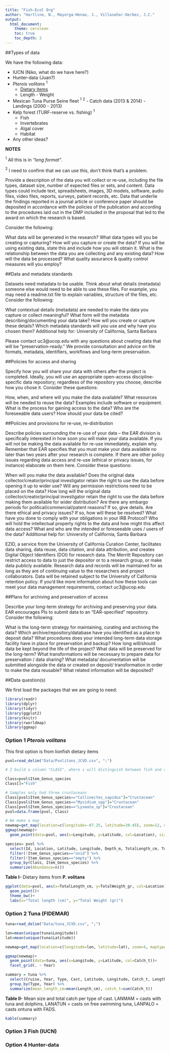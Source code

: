 ```yaml
---
title: "Fish-Ecol Org"
author: "Hartline, N., Mayorga-Henao, J., Villaseñor-Derbez, J.C."
output:
  html_document:
    theme: cerulean
    toc: true
    toc_depth: 2
---
```


##Types of data


We have the following data:

- IUCN (Niko, what do we have here?)
- Hunter-data (Juan?)
- *Pterois volitans* $^1$
    - [Dietary items](http://www.panamjas.org/pdf_artigos/PANAMJAS_9(2)_131-135.pdf)
    - Length - Weight
- Mexican Tuna Purse Seine fleet $^1$ $^2$
      - Catch data (2013 & 2014)
      - Landings (2000 - 2013)
- Kelp forest (TURF-reserve vs. fishing) $^1$
    - Fish
    - Invertebrates
    - Algal cover
    - Habitat
- Any other ideas?


**NOTES**

 $^1$ All this is in *"long format"*.
 
 $^2$ I need to confirm that we can use this, don't think that's a problem.

Provide a description of the data you will collect or re-use, including the file types, dataset size, number of expected files or sets, and content. Data types could include text, spreadsheets, images, 3D models, software, audio files, video files, reports, surveys, patient records, etc. Data that underlie the findings reported in a journal article or conference paper should be deposited in accordance with the policies of the publication and according to the procedures laid out in the DMP included in the proposal that led to the award on which the research is based. 

Consider the following:

What data will be generated in the research?
What data types will you be creating or capturing?
How will you capture or create the data?
If you will be using existing data, state this and include how you will obtain it.
What is the relationship between the data you are collecting and any existing data?
How will the data be processed?
What quality assurance & quality control measures will you employ?
 
 
##Data and metadata standards
 
Datasets need metadata to be usable. Think about what details (metadata) someone else would need to be able to use these files. For example, you may need a readme.txt file to explain variables, structure of the files, etc. Consider the following:

What contextual details (metadata) are needed to make the data you capture or collect meaningful?
What form will the metadata describing/documenting your data take?
How will you create or capture these details?
Which metadata standards will you use and why have you chosen them?
Additional help for: University of California, Santa Barbara

Please contact uc3@ucop.edu with any questions about creating data that will be "preservation-ready." We provide consultation and advice on file formats, metadata, identifiers, workflows and long-term preservation.
 
 
##Policies for access and sharing
 

Specify how you will share your data with others after the project is completed. Ideally, you will use an appropriate open-access discipline-specific data repository; regardless of the repository you choose, describe how you chose it. Consider these questions:

How, when, and where will you make the data available?
What resources will be needed to reuse the data? Examples include software or equipment.
What is the process for gaining access to the data?
Who are the foreseeable data users?
How should your data be cited?
 

##Policies and provisions for re-use, re-distribution
 
Describe policies surrounding the re-use of your data – the EAR division is specifically interested in how soon you will make your data available. If you will not be making the data available for re-use immediately, explain why. Remember that EAR specifies that you must make your data available no later than two years after your research is complete. If there are other policy issues regarding data access and re-use (ethical or privacy issues, for instance) elaborate on them here. Consider these questions:

When will you make the data available?
Does the original data collector/creator/principal investigator retain the right to use the data before opening it up to wider use?
Will any permission restrictions need to be placed on the data?
How long will the original data collector/creator/principal investigator retain the right to use the data before making them available for wider distribution?
Are there any embargo periods for political/commercial/patent reasons? If so, give details.
Are there ethical and privacy issues? If so, how will these be resolved?
What have you done to comply with your obligations in your IRB Protocol?
Who will hold the intellectual property rights to the data and how might this affect data access?
What and who are the intended or foreseeable uses / users of the data?
Additional help for: University of California, Santa Barbara

EZID, a service from the University of California Curation Center, facilitates data sharing, data reuse, data citation, and data attribution, and creates Digital Object Identifiers (DOI) for research data.
The Merritt Repository can restrict access to data to just the depositor or to a research group, or make data publicly available. Research data and records will be maintained for as long as they are of continuing value to the researchers and project collaborators. Data will be retained subject to the University of California retention policy.
If you’d like more information about how these tools can meet your data management requirements, contact uc3@ucop.edu 


##Plans for archiving and preservation of access

Describe your long-term strategy for archiving and preserving your data. EAR encourages PIs to submit data to an “EAR-specified” repository. Consider the following:

What is the long-term strategy for maintaining, curating and archiving the data?
Which archive/repository/database have you identified as a place to deposit data?
What procedures does your intended long-term data storage facility have in place for preservation and backup?
How long will/should data be kept beyond the life of the project?
What data will be preserved for the long-term?
What transformations will be necessary to prepare data for preservation / data sharing?
What metadata/ documentation will be submitted alongside the data or created on deposit/ transformation in order to make the data reusable?
What related information will be deposited?

##Data question(s)

We first load the packages that we are going to need:

```r

library(readr)
library(dplyr)
library(tidyr)
library(ggplot2)
library(knitr)
library(rworldmap)
library(ggmap)

```


### Option 1 *Pterois volitans*

This first option is from lionfish dietary items

```r

pvol=read_delim("Data/Pvolitans_JCVD.csv", ";")

# I build a column "CLASS", where i will distinguish between fish and crustacean

Class=pvol$Item_Genus_species
Class[]="Fish"

# Samples only had three crustaceans
Class[pvol$Item_Genus_species=="Callinectes_sapidus"]="Crustacean"
Class[pvol$Item_Genus_species=="Mysidium_spp"]="Crustacean"
Class[pvol$Item_Genus_species=="Lysmata_sp"]="Crustacean"
pvol=data.frame(pvol, Class)

# We make a map
newmap=get_map(location=c(longitude=-87.25, latitude=20.45), zoom=12, maptype="terrain")
ggmap(newmap)+
  geom_point(data=pvol, aes(x=Longitude, y=Latitude, col=Location), size=4)
```


```r
species= pvol %>%
  select(Id, Location, Latitude, Longitude, Depth_m, TotalLength_cm, TotalWeigth_gr, Item_Genus_species, Class) %>%
  filter(!Item_Genus_species=="unid") %>%
  filter(!Item_Genus_species=="empty") %>%
  group_by(Class, Item_Genus_species) %>%
  summarize(Abundance=n())
```

**Table I-** Dietary items from **P. volitans**



```r

ggplot(data=pvol, aes(x=TotalLength_cm, y=TotalWeigth_gr, col=Location))+
  geom_point()+
  theme_bw()+
  labs(x="Total length (cm)", y="Total Weight (gr)")

```


### Option 2 Tuna (FIDEMAR)

```r

tuna=read_delim("Data/tuna_JCVD.csv", ";")

lon=mean(unique(tuna$Longitude))
lat=mean(unique(tuna$Latitude))

newmap=get_map(location=c(longitude=lon, latitude=lat), zoom=4, maptype="terrain")

ggmap(newmap)+
  geom_point(data=tuna, aes(x=Longitude, y=Latitude, col=Catch_t))+
  facet_grid(. ~ Year)
```


```r

summary = tuna %>%
  select(Cruise, Year, Type, Cast, Latitude, Longitude, Catch_t, Length_cm) %>%
  group_by(Type, Year) %>%
  summarize(mean_length_cm=mean(Length_cm), catch_t=sum(Catch_t))
```

**Table II-** Mean size and total catch per type of cast. LANMAM = casts with tuna and dolphins, LANATUN = casts on free swimming tuna, LANPALO = casts ontuna with FADS.

```r
kable(summary)
```



### Option 3 Fish (IUCN)


### Option 4 Hunter-data